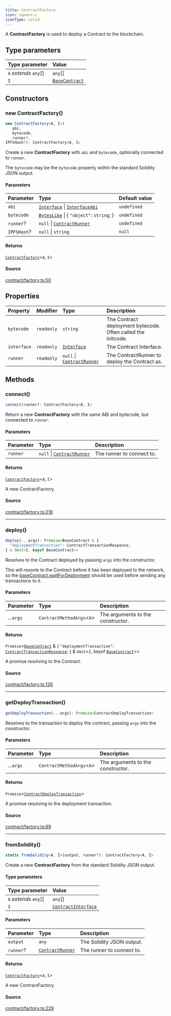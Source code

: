 ```yaml
---
title: ContractFactory
icon: square-c
iconType: solid
---
```


A **ContractFactory** is used to deploy a Contract to the blockchain.

## Type parameters

| Type parameter | Value |
| :------ | :------ |
| `A` *extends* `any`[] | `any`[] |
| `I` | [`BaseContract`](/sdk/content/classes/BaseContract) |

## Constructors

### new ContractFactory()

```ts
new ContractFactory<A, I>(
   abi, 
   bytecode, 
   runner?, 
IPFSHash?): ContractFactory<A, I>
```

Create a new **ContractFactory** with `abi` and `bytecode`, optionally connected to `runner`.

The `bytecode` may be the `bytecode` property within the standard Solidity JSON output.

#### Parameters

| Parameter | Type | Default value |
| :------ | :------ | :------ |
| `abi` | [`Interface`](/sdk/content/classes/Interface) \| [`InterfaceAbi`](/sdk/content/type-aliases/InterfaceAbi) | `undefined` |
| `bytecode` | [`BytesLike`](/sdk/content/type-aliases/BytesLike) \| \{ `"object"`: `string`; \} | `undefined` |
| `runner`? | `null` \| [`ContractRunner`](/sdk/content/interfaces/ContractRunner) | `undefined` |
| `IPFSHash`? | `null` \| `string` | `null` |

#### Returns

[`ContractFactory`](/sdk/content/classes/ContractFactory)\<`A`, `I`\>

#### Source

[contract/factory.ts:50](https://github.com/dominant-strategies/quais.js/blob/14d22c5ff060a85491cc4ef5cdd1465880791511/src/contract/factory.ts#L50)

## Properties

| Property | Modifier | Type | Description |
| :------ | :------ | :------ | :------ |
| `bytecode` | `readonly` | `string` | The Contract deployment bytecode. Often called the initcode. |
| `interface` | `readonly` | [`Interface`](/sdk/content/classes/Interface) | The Contract Interface. |
| `runner` | `readonly` | `null` \| [`ContractRunner`](/sdk/content/interfaces/ContractRunner) | The ContractRunner to deploy the Contract as. |

## Methods

### connect()

```ts
connect(runner): ContractFactory<A, I>
```

Return a new **ContractFactory** with the same ABI and bytecode, but connected to `runner`.

#### Parameters

| Parameter | Type | Description |
| :------ | :------ | :------ |
| `runner` | `null` \| [`ContractRunner`](/sdk/content/interfaces/ContractRunner) | The runner to connect to. |

#### Returns

[`ContractFactory`](/sdk/content/classes/ContractFactory)\<`A`, `I`\>

A new ContractFactory.

#### Source

[contract/factory.ts:218](https://github.com/dominant-strategies/quais.js/blob/14d22c5ff060a85491cc4ef5cdd1465880791511/src/contract/factory.ts#L218)

***

### deploy()

```ts
deploy(...args): Promise<BaseContract & {
  "deploymentTransaction": ContractTransactionResponse;
} & Omit<I, keyof BaseContract>>
```

Resolves to the Contract deployed by passing `args` into the constructor.

This will resovle to the Contract before it has been deployed to the network, so the
[baseContract.waitForDeployment](../classes/BaseContract#waitForDeployment) should be used before sending any
transactions to it.

#### Parameters

| Parameter | Type | Description |
| :------ | :------ | :------ |
| ...`args` | `ContractMethodArgs`\<`A`\> | The arguments to the constructor. |

#### Returns

`Promise`\<[`BaseContract`](/sdk/content/classes/BaseContract) & \{
  `"deploymentTransaction"`: [`ContractTransactionResponse`](/sdk/content/classes/ContractTransactionResponse);
 \} & `Omit`\<`I`, keyof [`BaseContract`](/sdk/content/classes/BaseContract)\>\>

A promise resolving to the Contract.

#### Source

[contract/factory.ts:126](https://github.com/dominant-strategies/quais.js/blob/14d22c5ff060a85491cc4ef5cdd1465880791511/src/contract/factory.ts#L126)

***

### getDeployTransaction()

```ts
getDeployTransaction(...args): Promise<ContractDeployTransaction>
```

Resolves to the transaction to deploy the contract, passing `args` into the constructor.

#### Parameters

| Parameter | Type | Description |
| :------ | :------ | :------ |
| ...`args` | `ContractMethodArgs`\<`A`\> | The arguments to the constructor. |

#### Returns

`Promise`\<[`ContractDeployTransaction`](/sdk/content/interfaces/ContractDeployTransaction)\>

A promise resolving to the deployment transaction.

#### Source

[contract/factory.ts:89](https://github.com/dominant-strategies/quais.js/blob/14d22c5ff060a85491cc4ef5cdd1465880791511/src/contract/factory.ts#L89)

***

### fromSolidity()

```ts
static fromSolidity<A, I>(output, runner?): ContractFactory<A, I>
```

Create a new **ContractFactory** from the standard Solidity JSON output.

#### Type parameters

| Type parameter | Value |
| :------ | :------ |
| `A` *extends* `any`[] | `any`[] |
| `I` | [`ContractInterface`](/sdk/content/interfaces/ContractInterface) |

#### Parameters

| Parameter | Type | Description |
| :------ | :------ | :------ |
| `output` | `any` | The Solidity JSON output. |
| `runner`? | [`ContractRunner`](/sdk/content/interfaces/ContractRunner) | The runner to connect to. |

#### Returns

[`ContractFactory`](/sdk/content/classes/ContractFactory)\<`A`, `I`\>

A new ContractFactory.

#### Source

[contract/factory.ts:229](https://github.com/dominant-strategies/quais.js/blob/14d22c5ff060a85491cc4ef5cdd1465880791511/src/contract/factory.ts#L229)
